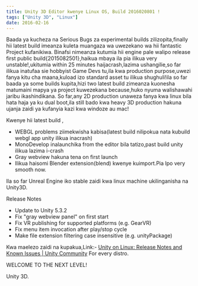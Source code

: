 ```yaml
---
title: Unity 3D Editor kwenye Linux OS, Build 2016020801 !
tags: ["Unity 3D", "Linux"]
date: 2016-02-16
---
```


Baada ya kucheza na Serious Bugs za experimental builds zilizopita,finally hii latest build imeanza kuleta muangaza wa uwezekano wa hii fantastic Project kufanikiwa.
Binafsi nimeanza kutumia hii engine pale walipo release first public build{2015082501},haikua mbaya ila pia ilikua very unstable!,ukitumia within 25 minutes haijacrash,lazima ushangilie,so far ilikua inatufaa sie hobbyist Game Devs tu,ila kwa production purpose,uwezi fanya kitu cha maana,kuload izo standard asset tu ilikua shughuli!ila so far baada ya some builds kupita,hizi two latest build zimeanza kuonesha matumaini mapya ya project kuwezekana because,huko nyuma walishawahi jaribu ikashindikana.
So far,any 2D production unaweza fanya kwa linux bila hata haja ya ku dual boot,ila still bado kwa heavy 3D production hakuna ujanja zaidi ya kufanyia kazi kwa windoze au mac!

Kwenye hii latest build , 
- WEBGL problems ziimekwisha kabisa(latest build nilipokua nata kubuild webgl app unity ilikua inacrash)
- MonoDevelop inalaunchika from the editor bila tatizo,past build unity ilikua lazima i-crash
- Gray webview hakuna tena on first launch
- Ilikua haisomi Blender extension(blend) kwenye kuimport.Pia Ipo very smooth now.

Ila so far Unreal Engine iko stable zaidi kwa linux machine ukilinganisha na Unity3D.

Release Notes
- Update to Unity 5.3.2
- Fix "gray webview panel" on first start
- Fix VR publishing for supported platforms (e.g. GearVR)
- Fix menu item invocation after play/stop cycle
- Make file extension filtering case insensitive (e.g. unityPackage)

Kwa maelezo zaidi na kupakua,Link:- [Unity on Linux: Release Notes and Known Issues | Unity Community](https://forum.unity3d.com/threads/unity-on-linux-release-notes-and-known-issues.350256/)
For every distro.

WELCOME TO THE NEXT LEVEL!

Unity 3D.